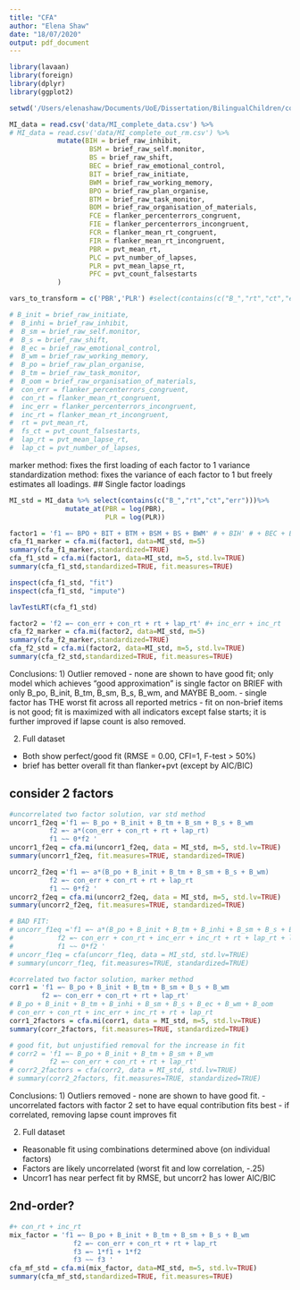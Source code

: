 ```yaml
---
title: "CFA"
author: "Elena Shaw"
date: "18/07/2020"
output: pdf_document
---
```


```r
library(lavaan)
library(foreign)
library(dplyr)
library(ggplot2)

setwd('/Users/elenashaw/Documents/UoE/Dissertation/BilingualChildren/code/BilingualChildren/')

MI_data = read.csv('data/MI_complete_data.csv') %>%
# MI_data = read.csv('data/MI_complete_out_rm.csv') %>%
            mutate(BIH = brief_raw_inhibit,
                    BSM = brief_raw_self.monitor,
                    BS = brief_raw_shift,
                    BEC = brief_raw_emotional_control,
                    BIT = brief_raw_initiate,
                    BWM = brief_raw_working_memory,
                    BPO = brief_raw_plan_organise,
                    BTM = brief_raw_task_monitor,
                    BOM = brief_raw_organisation_of_materials,
                    FCE = flanker_percenterrors_congruent,
                    FIE = flanker_percenterrors_incongruent,
                    FCR = flanker_mean_rt_congruent,
                    FIR = flanker_mean_rt_incongruent,
                    PBR = pvt_mean_rt,
                    PLC = pvt_number_of_lapses,
                    PLR = pvt_mean_lapse_rt,
                    PFC = pvt_count_falsestarts
            )

vars_to_transform = c('PBR','PLR') #select(contains(c("B_","rt","ct","err")))

# B_init = brief_raw_initiate,
#  B_inhi = brief_raw_inhibit,
#  B_sm = brief_raw_self.monitor,
#  B_s = brief_raw_shift,
#  B_ec = brief_raw_emotional_control,
#  B_wm = brief_raw_working_memory,
#  B_po = brief_raw_plan_organise,
#  B_tm = brief_raw_task_monitor,
#  B_oom = brief_raw_organisation_of_materials,
#  con_err = flanker_percenterrors_congruent,
#  con_rt = flanker_mean_rt_congruent,
#  inc_err = flanker_percenterrors_incongruent,
#  inc_rt = flanker_mean_rt_incongruent,
#  rt = pvt_mean_rt,
#  fs_ct = pvt_count_falsestarts,
#  lap_rt = pvt_mean_lapse_rt,
#  lap_ct = pvt_number_of_lapses,
```
marker method: fixes the first loading of each factor to 1
variance standardization method: fixes the variance of each factor to 1 but freely estimates all loadings.
## Single factor loadings
```r
MI_std = MI_data %>% select(contains(c("B_","rt","ct","err")))%>%
              mutate_at(PBR = log(PBR),
                        PLR = log(PLR))

factor1 = 'f1 =~ BPO + BIT + BTM + BSM + BS + BWM' # + BIH' # + BEC + BOM'
cfa_f1_marker = cfa.mi(factor1, data=MI_std, m=5)
summary(cfa_f1_marker,standardized=TRUE)
cfa_f1_std = cfa.mi(factor1, data=MI_std, m=5, std.lv=TRUE)
summary(cfa_f1_std,standardized=TRUE, fit.measures=TRUE)

inspect(cfa_f1_std, "fit")
inspect(cfa_f1_std, "impute")

lavTestLRT(cfa_f1_std)

factor2 = 'f2 =~ con_err + con_rt + rt + lap_rt' #+ inc_err + inc_rt
cfa_f2_marker = cfa.mi(factor2, data=MI_std, m=5)
summary(cfa_f2_marker,standardized=TRUE)
cfa_f2_std = cfa.mi(factor2, data=MI_std, m=5, std.lv=TRUE)
summary(cfa_f2_std,standardized=TRUE, fit.measures=TRUE)
```


Conclusions:
1) Outlier removed
- none are shown to have good fit; only model which achieves "good approximation" is single factor on BRIEF with only B_po, B_init, B_tm, B_sm, B_s, B_wm, and MAYBE B_oom.
- single factor has THE worst fit across all reported metrics
- fit on non-brief items is not good; fit is maximized with all indicators except false starts; it is further improved if lapse count is also removed.

2) Full dataset
- Both show perfect/good fit (RMSE = 0.00, CFI=1, F-test > 50%)
- brief has better overall fit than flanker+pvt (except by AIC/BIC)

## consider 2 factors
```r
#uncorrelated two factor solution, var std method
uncorr1_f2eq ='f1 =~ B_po + B_init + B_tm + B_sm + B_s + B_wm
          f2 =~ a*(con_err + con_rt + rt + lap_rt)
          f1 ~~ 0*f2 ' 
uncorr1_f2eq = cfa.mi(uncorr1_f2eq, data = MI_std, m=5, std.lv=TRUE) 
summary(uncorr1_f2eq, fit.measures=TRUE, standardized=TRUE)

uncorr2_f2eq ='f1 =~ a*(B_po + B_init + B_tm + B_sm + B_s + B_wm)
          f2 =~ con_err + con_rt + rt + lap_rt
          f1 ~~ 0*f2 ' 
uncorr2_f2eq = cfa.mi(uncorr2_f2eq, data = MI_std, m=5, std.lv=TRUE) 
summary(uncorr2_f2eq, fit.measures=TRUE, standardized=TRUE)

# BAD FIT:
# uncorr_f1eq ='f1 =~ a*(B_po + B_init + B_tm + B_inhi + B_sm + B_s + B_ec + B_wm + B_oom)
#           f2 =~ con_err + con_rt + inc_err + inc_rt + rt + lap_rt + lap_ct
#           f1 ~~ 0*f2 ' 
# uncorr_f1eq = cfa(uncorr_f1eq, data = MI_std, std.lv=TRUE) 
# summary(uncorr_f1eq, fit.measures=TRUE, standardized=TRUE)

#correlated two factor solution, marker method
corr1 = 'f1 =~ B_po + B_init + B_tm + B_sm + B_s + B_wm
        f2 =~ con_err + con_rt + rt + lap_rt' 
# B_po + B_init + B_tm + B_inhi + B_sm + B_s + B_ec + B_wm + B_oom
# con_err + con_rt + inc_err + inc_rt + rt + lap_rt
corr1_2factors = cfa.mi(corr1, data = MI_std, m=5, std.lv=TRUE) 
summary(corr_2factors, fit.measures=TRUE, standardized=TRUE)

# good fit, but unjustified removal for the increase in fit
# corr2 = 'f1 =~ B_po + B_init + B_tm + B_sm + B_wm
#         f2 =~ con_err + con_rt + rt + lap_rt' 
# corr2_2factors = cfa(corr2, data = MI_std, std.lv=TRUE) 
# summary(corr2_2factors, fit.measures=TRUE, standardized=TRUE)
```

Conclusions:
1) Outliers removed
- none are shown to have good fit.
- uncorrelated factors with factor 2 set to have equal contribution fits best
- if correlated, removing lapse count improves fit

2) Full dataset
- Reasonable fit using combinations determined above (on individual factors)
- Factors are likely uncorrelated (worst fit and low correlation, -.25)
- Uncorr1 has near perfect fit by RMSE, but uncorr2 has lower AIC/BIC

## 2nd-order?
```r
#+ con_rt + inc_rt
mix_factor = 'f1 =~ B_po + B_init + B_tm + B_sm + B_s + B_wm
                f2 =~ con_err + con_rt + rt + lap_rt
                f3 =~ 1*f1 + 1*f2
                f3 ~~ f3 '
cfa_mf_std = cfa.mi(mix_factor, data=MI_std, m=5, std.lv=TRUE)
summary(cfa_mf_std,standardized=TRUE, fit.measures=TRUE)

```
